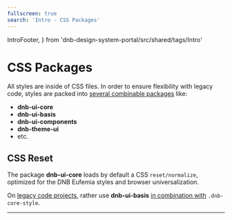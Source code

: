 ```yaml
---
fullscreen: true
search: 'Intro - CSS Packages'
---
```


  IntroFooter,
} from 'dnb-design-system-portal/src/shared/tags/Intro'

<Intro>

# CSS Packages

All styles are inside of CSS files. In order to ensure flexibility with legacy code, styles are packed into [several combinable packages](!/uilib/usage/customisation/styling) like:

- **dnb-ui-core**
- **dnb-ui-basis**
- **dnb-ui-components**
- **dnb-theme-ui**
- etc.

## CSS Reset

The package **dnb-ui-core** loads by default a CSS `reset/normalize`, optimized for the DNB Eufemia styles and browser universalization.

On [legacy code projects](!/uilib/usage/customisation/styling#how-to-deal-with-existing-styles), rather use **dnb-ui-basis** [in combination with](!/uilib/usage/customisation/styling#core-style) `.dnb-core-style`.

---

<IntroFooter href="/uilib/intro/07-typography" text="Next - Typography" />

</Intro>
